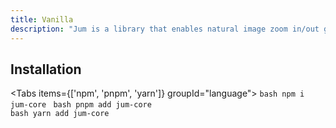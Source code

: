 ```yaml
---
title: Vanilla
description: "Jum is a library that enables natural image zoom in/out gestures."
---
```



## Installation
<Tabs items={['npm', 'pnpm', 'yarn']} groupId="language">
  <Tab value="npm">
    ```bash
    npm i jum-core
    ```
  </Tab>
  <Tab value="pnpm">
    ```bash
    pnpm add jum-core
    ```  
  </Tab>
  <Tab value="yarn">
    ```bash
    yarn add jum-core
    ```
  </Tab>
</Tabs>